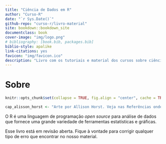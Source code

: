 ```yaml
--- 
title: "Ciência de Dados em R"
author: "Curso-R"
date: "`r Sys.Date()`"
github-repo: "curso-r/livro-material"
site: bookdown::bookdown_site
documentclass: book
cover-image: "img/logo.png"
# bibliography: [book.bib, packages.bib]
biblio-style: apalike
link-citations: yes
favicon: "img/favicon.ico"
description: "Livro com os tutoriais e material dos cursos sobre ciência de dados da Curso-R."
---
```


# Sobre {-}

```r
knitr::opts_chunk$set(collapse = TRUE, fig.align = "center", cache = TRUE)

cap_alisson_horst <- "Arte por Allison Horst. Veja nas Referências onde encontrá-la."
```

O R é uma linguagem de programação *open source* para análise de dados que fornece uma grande variedade de ferramentas estatísticas e gráficas.


Esse livro está em revisão aberta. Fique à vontade para corrigir qualquer tipo de erro que encontrar no nosso material.



